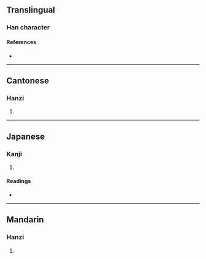 {{character info}}
==Translingual==

===Han character===
{{Han char|rn=50|rad=巾|as=06|sn=9|four=46227|canj=VRLB|ids=⿱如巾}}

====References====
* {{Han ref|kx=0331.090|dkj=08884|dj=0636.240|hdz=10738.080|uh=5E24|ud=24100|bh=CEB4|bd=52916}}

----

==Cantonese==

===Hanzi===
{{yue-hanzi|jyut=[[jyu4]]|y=yu4}}

# {{rfdef|yue|sort=巾06}}

----

==Japanese==

===Kanji===
{{ja-kanji|grade=|rs=巾06}}

# {{rfdef|ja|sort=巾06}}

====Readings====
* {{ja-readings|on=[[げよ]] (geyo), [[によ]] (niyo)|kun=}}

----

==Mandarin==

===Hanzi===
{{cmn-hanzi|pin=[[rú]] ([[ru2]])|wg=ju<sup>2</sup>}}

# {{rfdef|cmn|sort=巾06}}